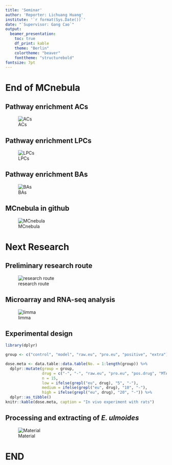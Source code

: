 ```yaml
---
title: 'Seminar'
author: 'Reporter: Lichuang Huang'
institute: '`r format(Sys.Date())`'
date: "`Supervisor: Gang Cao`"
output:
  beamer_presentation:
    toc: true
    df_print: kable
    theme: "Berlin"
    colortheme: "beaver"
    fonttheme: "structurebold"
fontsize: 7pt
---
```


# End of MCnebula

## Pathway enrichment ACs

![ACs](/home/echo/Pictures/report/ac.png)

## Pathway enrichment LPCs

![LPCs](/home/echo/Pictures/report/lpc.png)

## Pathway enrichment BAs

![BAs](/home/echo/Pictures/report/ba.png)

## MCnebula in github

![MCnebula](/home/echo/Pictures/Screenshots/Screenshot from 2022-06-10 10-22-28.png)

# Next Research

## Preliminary research route

![research route](/home/echo/Pictures/report/ahr_infomatic.png)

## Microarray and RNA-seq analysis

![limma](/home/echo/Pictures/Screenshots/Screenshot from 2022-06-10 10-59-13.png)

## Experimental design

```r

library(dplyr)

group <- c("control", "model", "raw.eu", "pro.eu", "positive", "extra")

dose.meta <- data.table::data.table(No. = 1:length(group)) %>% 
  dplyr::mutate(group = group,
                drug = c("-", "-", "raw.eu", "pro.eu", "pos.drug", "MTA"),
                n = 15,
                low = ifelse(grepl("eu", drug), "5", "-"),
                medium = ifelse(grepl("eu", drug), "10", "-"),
                high = ifelse(grepl("eu", drug), "20", "-")) %>% 
  dplyr::as_tibble()
knitr::kable(dose.meta, caption = "In vivo experiment with rats")

```

## Processing and extracting of *E. ulmoides*

![Material](/home/echo/Pictures/Screenshots/Screenshot from 2022-06-10 11-03-56.png)

# END
